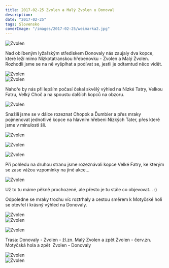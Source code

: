 ```yaml
---
title: 2017-02-25 Zvolen a Malý Zvolen u Donoval
description:
date: "2017-02-25"
tags: Slovensko
coverImage: "/images/2017-02-25/weimarka2.jpg"
---
```



<Image
  src="/images/2017-02-25/zvolen1.jpg"
  alt="Zvolen"
  width={1280}
  height={750}
  priority
  className="next-image"
/>

Nad oblíbeným lyžařským střediskem Donovaly nás zaujaly dva kopce, které leží mimo Nízkotatranskou hřebenovku - Zvolen a Malý Zvolen. Rozhodli jsme se na ně vyšplhat a podívat se, jestli je odtamtud něco vidět.

<div className="flex justify-between">
  <div className="mr-2">
    <Image
      src="/images/2017-02-25/zvolen2.jpg"
      alt="Zvolen"
      width={630}
      height={830}
      priority
      className="next-image"
    />
  </div>
  <div>
    <Image
      src="/images/2017-02-25/zvolen3.jpg"
      alt="Zvolen"
      width={630}
      height={830}
      priority
      className="next-image"
    />
  </div>
</div>

Nahoře by nás při lepším počasí čekal skvělý výhled na Nízké Tatry, Velkou Fatru, Velký Choč a na spoustu dalších kopců na obzoru.

<Image
  src="/images/2017-02-25/zvolen4.jpg"
  alt="Zvolen"
  width={1280}
  height={750}
  priority
  className="next-image"
/>

Snažili jsme se v dálce rozeznat Chopok a Ďumbier a přes mraky pojmenovat jednotlivé kopce na hlavním hřebeni Nízkých Tater, přes které jsme v minulosti šli.

<div className="flex justify-center">
  <Image
    src="/images/2017-02-25/zvolen6.jpg"
    alt="Zvolen"
    width={750}
    height={1080}
    priority
    className="next-image"
  />
</div>

<Image
  src="/images/2017-02-25/zvolen5.jpg"
  alt="Zvolen"
  width={1280}
  height={750}
  priority
  className="next-image"
/>

<Image
  src="/images/2017-02-25/zvolen7.jpg"
  alt="Zvolen"
  width={1280}
  height={750}
  priority
  className="next-image"
/>

Při pohledu na druhou stranu jsme rozeznávali kopce Velké Fatry, ke kterým se zase vážou vzpomínky na jiné akce...

<Image
  src="/images/2017-02-25/zvolen8.jpg"
  alt="Zvolen"
  width={1280}
  height={750}
  priority
  className="next-image"
/>

Už to tu máme pěkně prochozené, ale přesto je tu stále co objevovat... :)

Odpoledne se mraky trochu víc roztrhaly a cestou směrem k Motyčské holi  se otevřel i krásný výhled na Donovaly.

<div className="flex justify-between">
  <div className="mr-2">
    <Image
      src="/images/2017-02-25/zvolen9.jpg"
      alt="Zvolen"
      width={630}
      height={830}
      priority
      className="next-image"
    />
  </div>
  <div>
    <Image
      src="/images/2017-02-25/zvolen10.jpg"
      alt="Zvolen"
      width={630}
      height={830}
      priority
      className="next-image"
    />
  </div>
</div>

<Image
  src="/images/2017-02-25/zvolen11.jpg"
  alt="Zvolen"
  width={1280}
  height={750}
  priority
  className="next-image"
/>

Trasa: Donovaly - Zvolen - žl.zn. Malý Zvolen a zpět Zvolen - červ.zn. Motyčská hola a zpět  Zvolen - Donovaly

<div className="flex justify-between">
<div className="mr-2">
<Image
  src="/images/2017-02-25/weimarka2.jpg"
  alt="Zvolen"
  width={1280}
  height={750}
  priority
  className="next-image"
/>

</div>
<div>
<Image
  src="/images/2017-02-25/weimarka1.jpg"
  alt="Zvolen"
  width={1280}
  height={750}
  priority
  className="next-image"
/>
</div>
</div>
